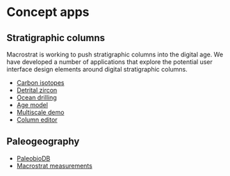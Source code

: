 
<PageBreadcrumbs></PageBreadcrumbs>

# Concept apps

## Stratigraphic columns

Macrostrat is working to push stratigraphic columns into the digital age.
We have developed a number of applications that explore the potential
user interface design elements around digital stratigraphic columns.

- [Carbon isotopes](/dev/concepts/carbon-isotopes)
- [Detrital zircon](/dev/concepts/detrital-zircon)
- [Ocean drilling](/dev/concepts/ocean-drilling)
- [Age model](/dev/concepts/age-model)
- [Multiscale demo](/dev/concepts/multiscale-figure)
- [Column editor](/dev/concepts/editor)

## Paleogeography

- [PaleobioDB](/dev/concepts/paleogeography/pbdb)
- [Macrostrat measurements](/dev/concepts/paleogeography/measurements)
